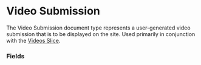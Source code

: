 
<Meta title="Document Types/Video Submission" />

# Video Submission

The Video Submission document type represents a user-generated video submission
that is to be displayed on the site. Used primarily in conjunction with the
[Videos Slice](/).

### Fields

<FieldsTable>
	<FieldsTable.Row
		name="Name"
		type="Title"
		description="Name of the submission"
		isRequired
	/>
	<FieldsTable.Row
		name="UID"
		type="ID"
		description="Unique identifier"
		isRequired
	/>
	<FieldsTable.Row
		name="Type"
		type="Link (Submission Type)"
		description="The submission type this submission is for"
		isRequired
	/>
	<FieldsTable.Row
		name="Video URL"
		type="Text"
		description="JWPlayer URL for the video. Must end in .mp4"
		isRequired
	/>
	<FieldsTable.Row
		name="Video Thumbnail"
		type="Image"
		description="Thumbnail shown for the video"
		isRequired
	/>
	<FieldsTable.Row
		name="Subtitle"
		type="Text"
		description="Content shown under name"
		isRequired
	/>
	<FieldsTable.Row
		name="Description"
		type="Rich Text"
		description="Self descriptive"
		isRequired
	/>
</FieldsTable>
